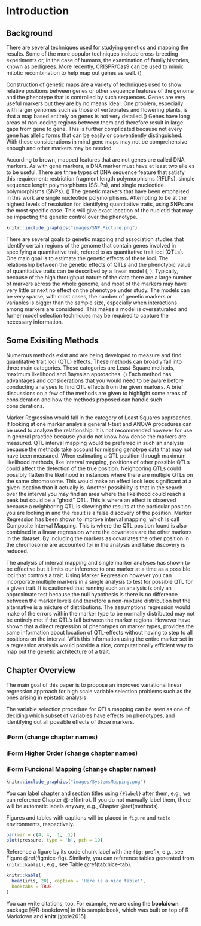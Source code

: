 # Introduction {#intro}
\pagenumbering{arabic}
\setcounter{page}{1}

## Background

<p> There are several techniques used for studying genetics and mapping the results.  Some of the more populor techniques include cross-breeding experiments or, in the case of  humans, the examination of family histories, known as pedigrees. More recently, CRISPR/Cas9 can be used to mimic mitotic recombination to help map out genes as well. (\cite{sadhu2016crispr}) </p>

<p> Construction of genetic maps are a variety of techniques used to show relative positions between genes or other sequence features of the genome and the phenotype that is controlled by such sequences. Genes are very useful markers but they are by no means ideal. One problem, especially with larger genomes such as those of vertebrates and flowering plants, is that a map based entirely on genes is not very detailed.(\cite{brown2006genomes}) Genes have long areas of non-coding regions between them and therefore result in large gaps from gene to gene.  This is further complicated because not every gene has allelic forms that can be easily or conventiently distinguished.  With these considerations in mind gene maps may not be comprehensive enough and other markers may be needed. </p>

<p> According to brown, mapped features that are not genes are called DNA markers. As with gene markers, a DNA marker must have at least two alleles to be useful. There are three types of DNA sequence feature that satisfy this requirement: restriction fragment length polymorphisms (RFLPs), simple sequence length polymorphisms (SSLPs), and single nucleotide polymorphisms (SNPs). (\cite{brown2006genomes})  The genetic markers that have been emphaised in this work are single nucleotide polymorphisms.  Attempting to be at the highest levels of resolution for identifying quantitative traits, using SNPs are the most specific case.  This will give exact location of the nucletid that may be impacting the genetic control over the phenotype. </p>


```r
knitr::include_graphics("images/SNP_Picture.png")
```

<p> There are several goals to genetic mapping and association studies that identify certain regions of the genome that contain genes involved in specifying a quantitative trait, refered to as quantitative trait loci (QTLs).  One main goal is to estimate the genetic effects of these loci. The relationship between the genetic effects of QTLs and the phenotypic value of quantitative traits can be described by a linear model (\cite{collard2005introduction}, \cite{xu2007empirical}). Typically, because of the high throughput nature of the data there are a large number of markers across the whole genome, and most of the markers may have very little or next no effect on the phenotype under study. The models can be very sparse, with most cases, the number of genetic markers or variables is bigger than the sample size, especially when interactions among markers are considered. This makes a model is oversaturated and furher model selection techniques may be required to capture the necessary information. \cite{dong2015accurate} </p>



## Some Exisiting Methods

Numerous methods exist and are being developed to measure and find quantitative trait loci (QTL) effects.  These methods can broadly fall into three main categories.  These categories are Least-Square methods, maximum likelihood and Bayesian approaches.  (\cite{wu2007statistical})  Each method has advantages and considerations that you would need to be aware before conducting analyses to find QTL effects from the given markers.  A brief discussions on a few of the methods are given to highlight some areas of consideration and how the methods proposed can handle such considerations.  

Marker Regression would fall in the category of Least Squares approaches.  If looking at one marker analysis general t-test and ANOVA procedures can be used to analyze the relationship.  It is not recommended however for use in general practice because you do not know how dense the markers are measured.  QTL interval mapping would be preferred in such an analysis because the methods take account for missing genotype data that may not have been measured.  When estimating a QTL position through maximum likelihood methods, like interval mapping, positions of other possible QTLs could affect the detection of the true position.  Neighboring QTLs could possibly flatten the likelihood in instances where there are multiple QTLs on the same chromosome. This would make an effect look less significant at a given location than it actually is.  Another possibility is that in the search over the interval you may find an area where the likelihood could reach a peak but could be a “ghost” QTL.  This is where an effect is observed because a neighboring QTL is skewing the results at the particular position you are looking in and the result is a false discovery of the position.  Marker Regression has been shown to improve interval mapping, which is call Composite Interval Mapping.  This is where the QTL position found is also combined in a linear regression where the covariates are the other markers in the dataset.  By including the markers as covariates the other position in the chromosome are accounted for in the analysis and false discovery is reduced.  

<p> The analysis of interval mapping and single marker analyses has shown to be effective but it limits our inference to one marker at a time as a possible loci that controls a trait.   Using Marker Regression however you can incorporate multiple markers in a single analysis to test for possible QTL for a given trait.  It is cautioned that running such an analysis is only an approximate test because the null hypothesis is there is no difference between the marker levels and therefore a non-mixture distribution but the alternative is a mixture of distributions.  The assumptions regression would make of the errors within the marker type to be normally distributed may not be entirely met if the QTL’s fall between the marker regions.  However \cite{whittaker1996mapping} have shown that a direct regression of phenotypes on marker types, provides the same information about location of QTL-effects without having to step to all positions on the interval.  With this information using the entire marker set in a regression analysis would provide a nice, computationally efficient way to map out the genetic architecture of a trait.</p>


##	Chapter Overview

The main goal of this paper is to propose an improved variational linear regression approach for high scale variable selection problems such as the ones arising in epistatic analysis

The variable selection procedure for QTLs mapping can be seen as one of deciding which subset of variables have effects on phenotypes, and identifying out all possible effects of those markers.


### iForm (change chapter names)

### iForm Higher Order (change chapter names)
 
### iForm Funcional Mapping (change chapter names)










```r
knitr::include_graphics("images/SystemsMapping.png")
```





You can label chapter and section titles using `{#label}` after them, e.g., we can reference Chapter \@ref(intro). If you do not manually label them, there will be automatic labels anyway, e.g., Chapter \@ref(methods).

Figures and tables with captions will be placed in `figure` and `table` environments, respectively.

```r
par(mar = c(4, 4, .1, .1))
plot(pressure, type = 'b', pch = 19)
```

Reference a figure by its code chunk label with the `fig:` prefix, e.g., see Figure \@ref(fig:nice-fig). Similarly, you can reference tables generated from `knitr::kable()`, e.g., see Table \@ref(tab:nice-tab).

```r
knitr::kable(
  head(iris, 20), caption = 'Here is a nice table!',
  booktabs = TRUE
)
```

You can write citations, too. For example, we are using the **bookdown** package [@R-bookdown] in this sample book, which was built on top of R Markdown and **knitr** [@xie2015].
